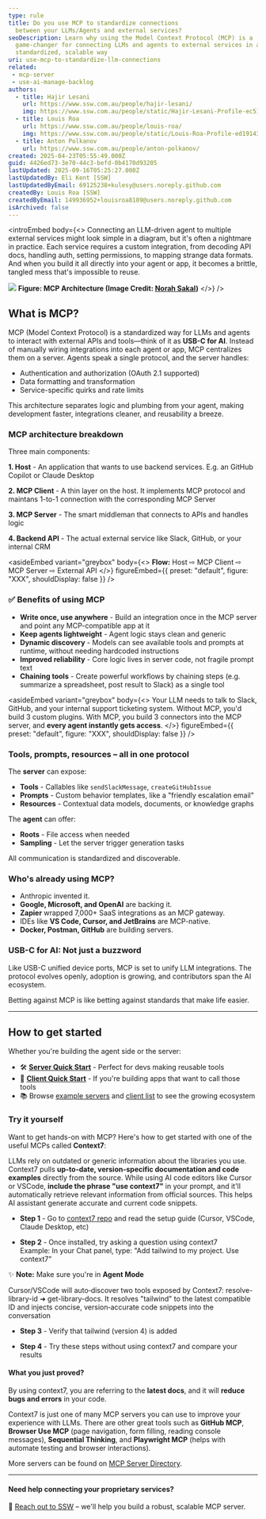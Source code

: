 ```yaml
---
type: rule
title: Do you use MCP to standardize connections
  between your LLMs/Agents and external services?
seoDescription: Learn why using the Model Context Protocol (MCP) is a
  game-changer for connecting LLMs and agents to external services in a
  standardized, scalable way
uri: use-mcp-to-standardize-llm-connections
related:
 - mcp-server
 - use-ai-manage-backlog
authors:
  - title: Hajir Lesani
    url: https://www.ssw.com.au/people/hajir-lesani/
    img: https://www.ssw.com.au/people/static/Hajir-Lesani-Profile-ec51b567a8fa713a30f7b55a89bed440.jpg
  - title: Louis Roa
    url: https://www.ssw.com.au/people/louis-roa/
    img: https://www.ssw.com.au/people/static/Louis-Roa-Profile-ed19143ab4c27c8c7a4f5ef049ee0c3b.jpg
  - title: Anton Polkanov
    url: https://www.ssw.com.au/people/anton-polkanov/
created: 2025-04-23T05:55:49.000Z
guid: 4426ed73-3e70-44c3-befd-0b4170d93205
lastUpdated: 2025-09-16T05:25:27.000Z
lastUpdatedBy: Eli Kent [SSW]
lastUpdatedByEmail: 69125238+kulesy@users.noreply.github.com
createdBy: Louis Roa [SSW]
createdByEmail: 149936952+louisroa8189@users.noreply.github.com
isArchived: false
---
```


<introEmbed
  body={<>
Connecting an LLM-driven agent to multiple external services might look simple in a diagram, but it's often a nightmare in practice. Each service requires a custom integration, from decoding API docs, handling auth, setting permissions, to mapping strange data formats. And when you build it all directly into your agent or app, it becomes a brittle, tangled mess that's impossible to reuse.

![](/uploads/rules/use-mcp-to-standardize-llm-connections/mcp.png)
**Figure: MCP Architecture (Image Credit: [Norah Sakal](https://www.linkedin.com/in/norah-klintberg-sakal/))**
  </>}
/>
## What is MCP?

MCP (Model Context Protocol) is a standardized way for LLMs and agents to interact with external APIs and tools—think of it as **USB-C for AI**. Instead of manually wiring integrations into each agent or app, MCP centralizes them on a server. Agents speak a single protocol, and the server handles:

* Authentication and authorization (OAuth 2.1 supported)
* Data formatting and transformation
* Service-specific quirks and rate limits

This architecture separates logic and plumbing from your agent, making development faster, integrations cleaner, and reusability a breeze.

### MCP architecture breakdown

Three main components:

**1. Host** - An application that wants to use backend services. E.g. an GitHub Copilot or Claude Desktop

**2. MCP Client** - A thin layer on the host. It implements MCP protocol and maintans 1-to-1 connection with the corresponding MCP Server

**3. MCP Server** - The smart middleman that connects to APIs and handles logic

**4. Backend API** - The actual external service like Slack, GitHub, or your internal CRM

<asideEmbed
  variant="greybox"
  body={<>
    **Flow:** Host ⇨ MCP Client ⇨ MCP Server ⇨ External API
  </>}
  figureEmbed={{
    preset: "default",
    figure: "XXX",
    shouldDisplay: false
  }}
/>

### ✅ Benefits of using MCP

* **Write once, use anywhere** - Build an integration once in the MCP server and point any MCP-compatible app at it
* **Keep agents lightweight** - Agent logic stays clean and generic
* **Dynamic discovery** -  Models can see available tools and prompts at runtime, without needing hardcoded instructions
* **Improved reliability** - Core logic lives in server code, not fragile prompt text
* **Chaining tools** - Create powerful workflows by chaining steps (e.g. summarize a spreadsheet, post result to Slack) as a single tool

<asideEmbed
  variant="greybox"
  body={<>
    Your LLM needs to talk to Slack, GitHub, and your internal support ticketing system. Without MCP, you'd build 3 custom plugins. With MCP, you build 3 connectors into the MCP server, and **every agent instantly gets access**.
  </>}
  figureEmbed={{
    preset: "default",
    figure: "XXX",
    shouldDisplay: false
  }}
/>

### Tools, prompts, resources – all in one protocol

The **server** can expose:

* **Tools** - Callables like `sendSlackMessage`, `createGitHubIssue`
* **Prompts** - Custom behavior templates, like a "friendly escalation email"
* **Resources** - Contextual data models, documents, or knowledge graphs

The **agent** can offer:

* **Roots** - File access when needed
* **Sampling** - Let the server trigger generation tasks

All communication is standardized and discoverable.

### Who's already using MCP?

* Anthropic invented it.
* **Google, Microsoft, and OpenAI** are backing it.
* **Zapier** wrapped 7,000+ SaaS integrations as an MCP gateway.
* IDEs like **VS Code, Cursor, and JetBrains** are MCP-native.
* **Docker, Postman, GitHub** are building servers.

### USB-C for AI: Not just a buzzword

Like USB-C unified device ports, MCP is set to unify LLM integrations. The protocol evolves openly, adoption is growing, and contributors span the AI ecosystem.

Betting against MCP is like betting against standards that make life easier.

---

## How to get started

Whether you're building the agent side or the server:

* 🛠️ **[Server Quick Start](https://modelcontextprotocol.io/quickstart/server)** - Perfect for devs making reusable tools
* 🧠 **[Client Quick Start](https://modelcontextprotocol.io/quickstart/client)** - If you're building apps that want to call those tools
* 📚 Browse [example servers](https://modelcontextprotocol.io/examples) and [client list](https://modelcontextprotocol.io/clients) to see the growing ecosystem

### Try it yourself

Want to get hands-on with MCP? Here's how to get started with one of the useful MCPs called **Context7**:

LLMs rely on outdated or generic information about the libraries you use. Context7 pulls **up-to-date, version-specific documentation and code examples** directly from the source.
While using AI code editors like Cursor or VSCode, **include the phrase "use context7"** in your prompt, and it'll automatically retrieve relevant information from official sources. This helps AI assistant generate accurate and current code snippets.

* **Step 1** - Go to [context7 repo](https://github.com/upstash/context7) and read the setup guide (Cursor, VSCode, Claude Desktop, etc)

* **Step 2** - Once installed, try asking a question using context7\
  Example: In your Chat panel, type: "Add tailwind to my project. Use context7"

✨ **Note:** Make sure you're in **Agent Mode**

Cursor/VSCode will auto‑discover two tools exposed by Context7: resolve-library-id ➜ get-library-docs. It resolves "tailwind" to the latest compatible ID and injects concise, version‑accurate code snippets into the conversation

* **Step 3** - Verify that tailwind (version 4) is added

* **Step 4** - Try these steps without using context7 and compare your results

#### What you just proved?

By using context7, you are referring to the **latest docs**, and it will **reduce bugs and errors** in your code.

Context7 is just one of many MCP servers you can use to improve your experience with LLMs. There are other great tools such as **GitHub MCP**, **Browser Use MCP** (page navigation, form filling, reading console messages), **Sequential Thinking**, and **Playwright MCP** (helps with automate testing and browser interactions).

More servers can be found on [MCP Server Directory](https://www.pulsemcp.com/servers).

---

#### Need help connecting your proprietary services?

📩 [Reach out to SSW](https://www.ssw.com.au/consulting/artificial-intelligence) – we'll help you build a robust, scalable MCP server.
